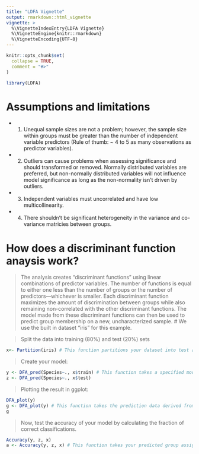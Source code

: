 ```yaml
---
title: "LDFA Vignette"
output: rmarkdown::html_vignette
vignette: >
  %\VignetteIndexEntry{LDFA Vignette}
  %\VignetteEngine{knitr::rmarkdown}
  %\VignetteEncoding{UTF-8}
---
```


```r
knitr::opts_chunk$set(
  collapse = TRUE,
  comment = "#>"
)
```

```r
library(LDFA)
```

# Assumptions and limitations

* 1) Unequal sample sizes are not a problem; however, the sample size within groups must be greater than the number of independent variable predictors (Rule of thumb: ~ 4 to 5 as many observations as predictor variables).

* 2) Outliers can cause problems when assessing significance and should transformed or removed. Normally distributed variables are preferred, but non-normally distributed variables will not influence model significance as long as the non-normality isn't driven by outliers.

* 3) Independent variables must uncorrelated and have low multicollinearity. 

* 4) There shouldn't be significant heterogeneity in the variance and co-variance matricies between groups. 

# How does a discriminant function anaysis work?

> The analysis creates "discriminant functions" using linear combinations of predictor variables. The number of functions is equal to either one less than the number of groups or the number of predictors—whichever is smaller. Each discriminant function maximizes the amount of discrimination between groups while also remaining non-correlated with the other discriminant functions. The model made from these discriminant functions can then be used to predict group membership on a new, uncharacterized sample.
# We use the built in dataset "iris" for this example.

> Split the data into training (80%) and test (20%) sets
```r
x<- Partition(iris) # This function partitions your dataset into test and training subsets at a ratio of 20% to 80% as the default. You should store this in a separate variable which will keep two lists associated witht the test and training data.
```

> Create your model:
```r
y <- DFA_pred(Species~., x$train) # This function takes a specified model (your groups ~ predictor variables) and then uses that model to predict group membership of you specified data. In this case we have specified the training data.
z <- DFA_pred(Species~., x$test)
```

> Plotting the result in ggplot:
```r
DFA_plot(y)
g <- DFA_plot(y) # This function takes the prediction data derived from the DFA_pred function and plots it using ggplot.
g
```

> Now, test the accuracy of your model by calculating the fraction of correct classifications.
```r
Accuracy(y, z, x)
a <- Accuracy(y, z, x) # This function takes your predicted group assignments of the training and test data and compares it to the actual group assignments. It then takes the mean to show the porpotion correct for each dataset. 
```
